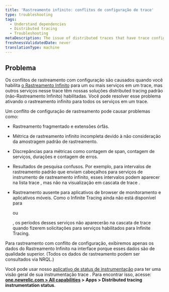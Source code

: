 ```yaml
---
title: 'Rastreamento infinito: conflitos de configuração de trace'
type: troubleshooting
tags:
  - Understand dependencies
  - Distributed tracing
  - Troubleshooting
metaDescription: The issue of distributed traces that have trace configuration conflicts (some services having Infinite Tracing and some have standard tracing).
freshnessValidatedDate: never
translationType: machine
---
```


## Problema

Os conflitos de rastreamento com configuração são causados quando você habilita [o Rastreamento Infinito](/docs/understand-dependencies/distributed-tracing/infinite-tracing/introduction-infinite-tracing) para um ou mais serviços em um trace, mas outros serviços nesse trace têm nossas soluções distributed tracing padrão (não-Rastreamento Infinito) habilitadas. Você pode resolver esse problema ativando o rastreamento infinito para todos os serviços em um trace.

Um conflito de configuração de rastreamento pode causar problemas como:

* Rastreamento fragmentado e extensões órfãs.

* Métrica de rastreamento infinito incompleta devido à não consideração da amostragem padrão de rastreamento.

* Discrepâncias para métricas como contagem de span, contagem de serviços, durações e contagem de erros.

* Resultados de pesquisa confusos. Por exemplo, para intervalos de rastreamento padrão que enviam cabeçalhos para serviços de instrumento de rastreamento infinito, esses intervalos podem aparecer na lista trace , mas não na visualização em cascata de trace .

* Rastreamento ausente para aplicativos de browser de monitoramento e aplicativos móveis. Como o Infinite Tracing ainda não está disponível para

  <InlinePopover type="mobile"/>

  ou

  <InlinePopover type="browser"/>

  , os períodos desses serviços não aparecerão na cascata de trace quando fizerem solicitações para serviços habilitados para Infinite Tracing.

Para rastreamento com conflito de configuração, exibiremos apenas os dados do Rastreamento Infinito na interface porque esses dados são de qualidade superior. (Todos os dados de rastreamento podem ser consultados via NRQL.)

Você pode usar nosso [aplicativo de status de instrumentação](https://one.newrelic.com/dt-setup-assistant) para ter uma visão geral de sua instrumentação trace . Para encontrar isso, acesse: <DNT>**[one.newrelic.com > All capabilities](https://one.newrelic.com/all-capabilities) > Apps > Distributed tracing instrumentation status**</DNT>.
